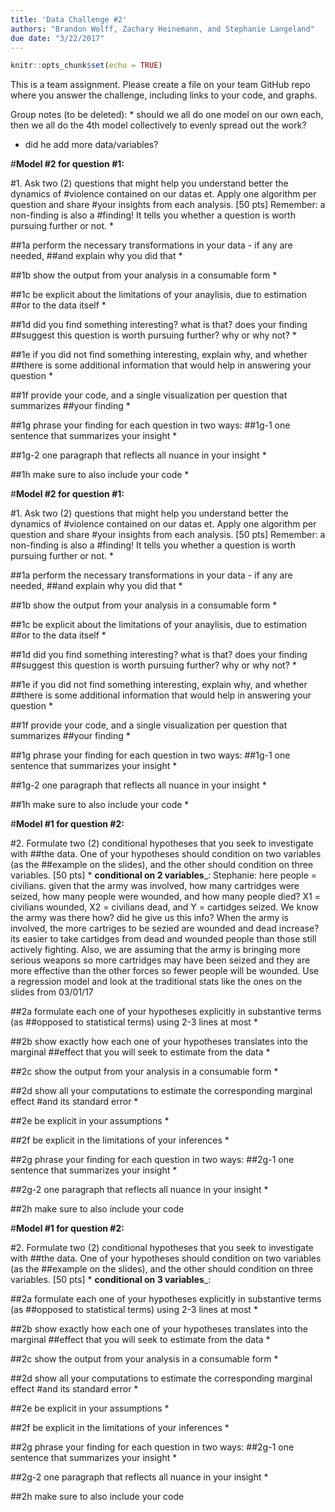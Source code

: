 ```yaml
---
title: 'Data Challenge #2'
authors: "Brandon Wolff, Zachary Heinemann, and Stephanie Langeland"
due date: "3/22/2017"
---
```


```r
knitr::opts_chunk$set(echo = TRUE)
```

This is a team assignment. Please create a file on your team GitHub repo where 
you answer the challenge, including links to your code, and graphs.

Group notes (to be deleted):
  * should we all do one model on our own each, then we all do the 4th model collectively to evenly spread out the work?
  
  * did he add more data/variables?
  
#__Model #2 for question #1:__

#1.	Ask two (2) questions that might help you understand better the dynamics of 
#violence contained on our datas et. Apply one algorithm per question and share 
#your insights from each analysis. [50 pts] Remember: a non-finding is also a 
#finding! It tells you whether a question is worth pursuing further or not.
  *
   
##1a	perform the necessary transformations in your data - if any are needed, 
##and explain why you did that
  * 
  
##1b	show the output from your analysis in a consumable form
  * 
  
##1c	be explicit about the limitations of your anaylisis, due to estimation 
##or to the data itself
  * 
  
##1d	did you find something interesting? what is that? does your finding 
##suggest this question is worth pursuing further? why or why not?
    * 
  
##1e	if you did not find something interesting, explain why, and whether 
##there is some additional information that would help in answering your question
  * 
  
##1f	provide your code, and a single visualization per question that summarizes 
##your finding
  * 
  
##1g	phrase your finding for each question in two ways:
##1g-1	one sentence that summarizes your insight
  * 

##1g-2	one paragraph that reflects all nuance in your insight
  * 
        
##1h	make sure to also include your code
  * 
  
#__Model #2 for question #1:__

#1.	Ask two (2) questions that might help you understand better the dynamics of 
#violence contained on our datas et. Apply one algorithm per question and share 
#your insights from each analysis. [50 pts] Remember: a non-finding is also a 
#finding! It tells you whether a question is worth pursuing further or not.
  *

##1a	perform the necessary transformations in your data - if any are needed, 
##and explain why you did that
  * 
  
##1b	show the output from your analysis in a consumable form
  * 
  
##1c	be explicit about the limitations of your anaylisis, due to estimation 
##or to the data itself
  * 
  
##1d	did you find something interesting? what is that? does your finding 
##suggest this question is worth pursuing further? why or why not?
    * 
  
##1e	if you did not find something interesting, explain why, and whether 
##there is some additional information that would help in answering your question
  * 
  
##1f	provide your code, and a single visualization per question that summarizes 
##your finding
  * 
  
##1g	phrase your finding for each question in two ways:
##1g-1	one sentence that summarizes your insight
  * 

##1g-2	one paragraph that reflects all nuance in your insight
  * 
        
##1h	make sure to also include your code
  * 
  
#__Model #1 for question #2:__
  
#2.	Formulate two (2) conditional hypotheses that you seek to investigate with 
##the data. One of your hypotheses should condition on two variables (as the 
##example on the slides), and the other should condition on three variables. [50 pts]
    * __conditional on 2 variables___:  Stephanie: here people = civilians. given that the army 
    was involved, how many cartridges were seized, how many people were wounded, and how many 
    people died? X1 = civilians wounded, X2 = civilians dead, and Y = cartidges seized.  We know 
    the army was there how?  did he give us this info?  When the army is involved, the more 
    cartriges to be sezied are wounded and dead increase?  its easier to take cartidges from 
    dead and wounded people than those still actively fighting. Also, we are assuming that the 
    army is bringing more serious weapons so more cartridges may have been seized and they are 
    more effective than the other forces so fewer people will be wounded. Use a regression model
    and look at the traditional stats like the ones on the slides from 03/01/17
  
##2a	formulate each one of your hypotheses explicitly in substantive terms (as 
##opposed to statistical terms) using 2-3 lines at most
  * 
  
##2b	show exactly how each one of your hypotheses translates into the marginal 
##effect that you will seek to estimate from the data
  * 
  
##2c	show the output from your analysis in a consumable form
  * 
  
##2d	show all your computations to estimate the corresponding marginal effect 
#and its standard error
  * 
  
##2e	be explicit in your assumptions
  * 
  
##2f	be explicit in the limitations of your inferences
  * 
  
##2g	phrase your finding for each question in two ways:
##2g-1	one sentence that summarizes your insight
  * 
  
##2g-2	one paragraph that reflects all nuance in your insight
  * 
  
##2h	make sure to also include your code

#__Model #1 for question #2:__

#2.	Formulate two (2) conditional hypotheses that you seek to investigate with 
##the data. One of your hypotheses should condition on two variables (as the 
##example on the slides), and the other should condition on three variables. [50 pts]
  * __conditional on 3 variables___: 
  
##2a	formulate each one of your hypotheses explicitly in substantive terms (as 
##opposed to statistical terms) using 2-3 lines at most
  * 
  
##2b	show exactly how each one of your hypotheses translates into the marginal 
##effect that you will seek to estimate from the data
  * 
  
##2c	show the output from your analysis in a consumable form
  * 
  
##2d	show all your computations to estimate the corresponding marginal effect 
#and its standard error
  * 
  
##2e	be explicit in your assumptions
  * 
  
##2f	be explicit in the limitations of your inferences
  * 
  
##2g	phrase your finding for each question in two ways:
##2g-1	one sentence that summarizes your insight
  * 
  
##2g-2	one paragraph that reflects all nuance in your insight
  * 
  
##2h	make sure to also include your code
